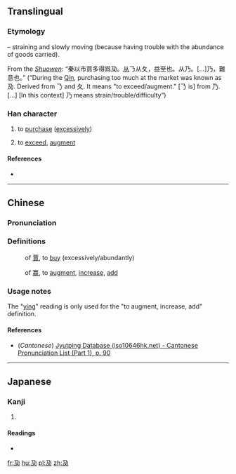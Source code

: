 ==Translingual==

===Etymology===
{{Han compound|𠄎|t1=strain|夂|t2=go slowly|ls=ic}} – straining and slowly moving (because having trouble with the abundance of goods carried).

From the ''[[w:Shuowen Jiezi|Shuowen]]'': “秦以市買多得爲夃。[[從|从]]𠄎从夂，益至也。从乃。[...]乃，難意也。” (“During the [[w:Qin Dynasty|Qin]], purchasing too much at the market was known as 夃. Derived from 𠄎 and 夂. It means "to exceed/augment." [𠄎 is] from 乃. [...] [In this context] 乃 means strain/trouble/difficulty”)

===Han character===
{{Han char|rn=34|rad=夂|as=01|sn=4|four=17227|canj=NHSE,NSHE|ids=⿵乃又}}

# {{context|literally|lang=mul}} to [[purchase]] ([[excessively]])
# {{context|figuratively|lang=mul}} to [[exceed]], [[augment]]

====References====
* {{Han ref|kx=0244.190|dkj=05693|dj=0485.030|hdz=10393.060|uh=5903|ud=22787|bh=C95A|bd=51546}}

----

==Chinese==
{{zh-forms}}

===Pronunciation===
{{zh-pron
|m=gū,gǔ,yíng
|c=gu2,gwu2
|mc=y
|oc=y
|ma=
|cat=v
}}

===Definitions===
{{zh-hanzi|pin=[[gū]] ([[gu1]]) or [[gǔ]] ([[gu3]])|wg=ku<sup>1</sup> or ku<sup>3</sup>}}
: {{context|archaic|lang=cmn}} of [[賈]], to [[buy]] (excessively/abundantly)

{{zh-hanzi|pin=[[yíng]] ([[ying2]])|wg=ying<sup>2</sup>}}
: {{context|archaic|lang=cmn}} of [[赢]], to [[augment]], [[increase]], [[add]]

===Usage notes===
The "[[yíng]]" reading is only used for the "to augment, increase, add" definition.

====References====
* (''Cantonese'') [http://www.iso10646hk.net/jp/document/download.jsp Jyutping Database (iso10646hk.net) - Cantonese Pronunciation List (Part 1), p. 90]

----

==Japanese==

===Kanji===
{{ja-kanji|grade=|rs=夂01}}

# {{defn|lang=ja|sort=夂01}}

====Readings====
* {{ja-readings|on=[[こ]] (ko), [[く]] (ku), [[えい]] (ei)|kun=[[もうける]] (moukeru), [[うる]] (uru), [[しばらく]] (shibaraku)}}

[[fr:夃]]
[[hu:夃]]
[[pl:夃]]
[[zh:夃]]